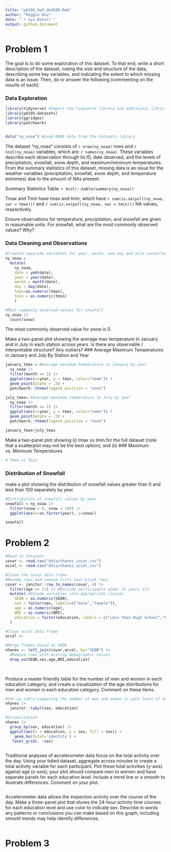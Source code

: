 ```yaml
---
title: "p8105_hw3_mh4588.Rmd"
author: "Maggie Hsu"
date: "`r Sys.Date()`"
output: github_document
---
```


# Problem 1
The goal is to do some exploration of this dataset. To that end, write a short description of the dataset, noting the size and structure of the data, describing some key variables, and indicating the extent to which missing data is an issue. Then, do or answer the following (commenting on the results of each):

### Data Exploration
```r
library(tidyverse) #Import the Tidyverse library and additional libraries
library(p8105.datasets)
library(ggridges)
library(patchwork)


data("ny_noaa") #Load NOAA data from the datasets library
```
The dataset "ny_noaa" consists of `r nrow(ny_noaa)` rows and `r ncol(ny_noaa)` variables, which are: `r names(ny_noaa)`. These variables describe each observation through its ID, date observed, and the levels of precipitation, snowfall, snow depth, and maximum/minimum temperatures. From the summary statistics of this dataset, missing data is an issue for the weather variables (precipitation, snowfall, snow depth, and temperature extremes) due to the amount of NAs present.

Summary Statistics Table:
`r knitr::kable(summary(ny_noaa))`

Tmax and Tmin have  tmax and tmin, which have  `r sum(is.na(pull(ny_noaa, var = tmax)))` and `r sum(is.na(pull(ny_noaa, var = tmin)))` NA values, respectively.


Ensure observations for temperature, precipitation, and snowfall are given in reasonable units.
For snowfall, what are the most commonly observed values? Why?

### Data Cleaning and Observations
```r

#Created separate variables for year, month, and day and also converted minimum/maximum temperature variables into numeric values.
ny_noaa = 
  mutate(
    ny_noaa,
    date = ymd(date),
    year = year(date), 
    month = month(date), 
    day = day(date),
    tmax=as.numeric(tmax), 
    tmin = as.numeric(tmin)
    ) 

#Most commonly observed values for snowfall 
ny_noaa |>
  count(snow)
```

The most commonly observed value for snow is 0.

Make a two-panel plot showing the average max temperature in January and in July in each station across years. Is there any observable / interpretable structure? Any outliers?
### Average Maximum Temperatures in January and July By Station and Year
```r
january_tmax = #Average maximum temperature in January by year
  ny_noaa |>
  filter(month == 1) |>
  ggplot(aes(x=year, y = tmax, color="name")) +
  geom_point(alpha = .5) +
  patchwork::theme(legend.position = "none")

july_tmax= #Average maximum temperature in July by year
  ny_noaa |>
  filter(month == 7) |>
  ggplot(aes(x=year, y = tmax, color="name")) +
  geom_point(alpha = .5) +
  patchwork::theme(legend.position = "none")

january_tmax+july_tmax

```

Make a two-panel plot showing (i) tmax vs tmin for the full dataset (note that a scatterplot may not be the best option); and (ii) 
### Maximum vs. Minimum Temperatures
```r

# Tmax vs Tmin
```

### Distribution of Snowfall
make a plot showing the distribution of snowfall values greater than 0 and less than 100 separately by year.
```r
#Distribution of snowfall values by year
snowfall = ny_noaa |>
  filter(snow > 0, snow < 100) |>
  ggplot(aes(x=as.factor(year), y=snow))

snowfall
```

# Problem 2
```r
#Read in datasets
covar <- read.csv("data/nhanes_covar.csv")
accel <- read.csv("data/nhanes_accel.csv")

#Clean the covar data frame
#Rename rows and remove first four blank rows
covar <- janitor::row_to_names(covar, 4) |>
  filter(age >= 21) |> #Exclude participants under 21 years old
  mutate( #Encode variables into appropriate classes
    SEQN = as.numeric(SEQN),
    sex = factor(sex, labels=c("male","female")),
    age = as.numeric(age), 
    BMI = as.numeric(BMI),
    education = factor(education, labels = c("Less than High School","High School Equivalent", "More than High School")),
  )

#Clean accel data frame
accel <- 

#Merge frames based on SEQN
nhanes <- left_join(covar,accel, by="SEQN") |>
  #Remove rows with missing demographic values
  drop_na(SEQN,sex,age,BMI,education)
    
    
```

Produce a reader-friendly table for the number of men and women in each education category, and create a visualization of the age distributions for men and women in each education category. Comment on these items.
```r
#Set up table comparing the number of men and women in each level of education
nhanes |>
  janitor::tabyl(sex, education)

#Visualization
nhanes |>
  group_by(sex, education) |>
  ggplot(aes(x = education, y = sex, fill = sex)) + 
    geom_bar(stat='identity') +
   facet_grid(. ~sex)
    
```
Traditional analyses of accelerometer data focus on the total activity over the day. Using your tidied dataset, aggregate across minutes to create a total activity variable for each participant. Plot these total activities (y-axis) against age (x-axis); your plot should compare men to women and have separate panels for each education level. Include a trend line or a smooth to illustrate differences. Comment on your plot.
```r
```
Accelerometer data allows the inspection activity over the course of the day. Make a three-panel plot that shows the 24-hour activity time courses for each education level and use color to indicate sex. Describe in words any patterns or conclusions you can make based on this graph; including smooth trends may help identify differences.
```r

```

# Problem 3
```r


```